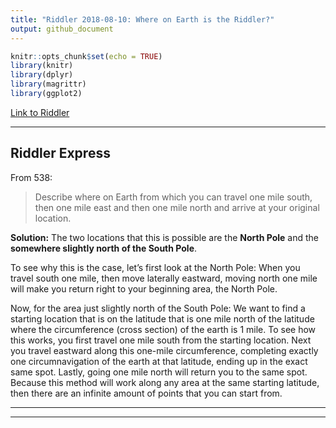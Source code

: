 ```yaml
---
title: "Riddler 2018-08-10: Where on Earth is the Riddler?"
output: github_document
---
```


```r
knitr::opts_chunk$set(echo = TRUE)
library(knitr)
library(dplyr)
library(magrittr)
library(ggplot2)
```

[Link to Riddler](https://fivethirtyeight.com/features/where-on-earth-is-the-riddler/)

___

## Riddler Express

From 538:

> Describe where on Earth from which you can travel one mile south, then one mile east and then one mile north and arrive at your original location.

**Solution:** The two locations that this is possible are the **North Pole** and the **somewhere slightly north of the South Pole**. 

To see why this is the case, let's first look at the North Pole: When you travel south one mile, then move laterally eastward, moving north one mile will make you return right to your beginning area, the North Pole.

Now, for the area just slightly north of the South Pole: We want to find a starting location that is on the latitude that is one mile north of the latitude where the circumference (cross section) of the earth is 1 mile. To see how this works, you first travel one mile south from the starting location. Next you travel eastward along this one-mile circumference, completing exactly one circumnavigation of the earth at that latitude, ending up in the exact same spot. Lastly, going one mile north will return you to the same spot. Because this method will work along any area at the same starting latitude, then there are an infinite amount of points that you can start from.

___

___
